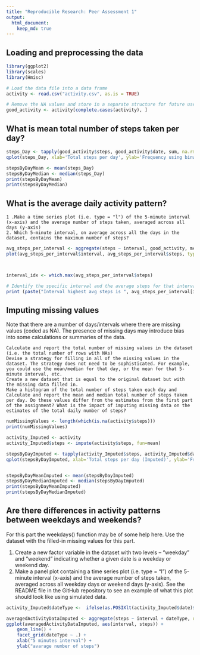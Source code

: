 ```yaml
---
title: "Reproducible Research: Peer Assessment 1"
output: 
  html_document:
    keep_md: true
---
```



## Loading and preprocessing the data
```r
library(ggplot2)
library(scales)
library(Hmisc)

# Load the data file into a data frame
activity <- read.csv("activity.csv", as.is = TRUE)

# Remove the NA values and store in a separate structure for future use
good_activity <- activity[complete.cases(activity), ]
```


## What is mean total number of steps taken per day?
```r
steps_Day <- tapply(good_activity$steps, good_activity$date, sum, na.rm=TRUE)
qplot(steps_Day, xlab='Total steps per day', ylab='Frequency using binwith 500', binwidth=500)

```

```r

stepsByDayMean <- mean(steps_Day)
stepsByDayMedian <- median(steps_Day)
print(stepsByDayMean)
print(stepsByDayMedian)
```


## What is the average daily activity pattern?

    1 .Make a time series plot (i.e. type = "l") of the 5-minute interval (x-axis) and the average number of steps taken, averaged across all days (y-axis)
    2. Which 5-minute interval, on average across all the days in the dataset, contains the maximum number of steps?
```r

avg_steps_per_interval <- aggregate(steps ~ interval, good_activity, mean)
plot(avg_steps_per_interval$interval, avg_steps_per_interval$steps, type='l', col=1, main="Average number of steps by Interval", xlab="Time Intervals", ylab="Average number of steps")




```
```r
interval_idx <- which.max(avg_steps_per_interval$steps)

# Identify the specific interval and the average steps for that interval
print (paste("Interval highest avg steps is ", avg_steps_per_interval[interval_idx, ]$interval, " and the no of steps  ", round(avg_steps_per_interval[interval_idx, ]$steps, digits = 1)))
```

## Imputing missing values

Note that there are a number of days/intervals where there are missing values (coded as NA). The presence of missing days may introduce bias into some calculations or summaries of the data.

    Calculate and report the total number of missing values in the dataset (i.e. the total number of rows with NAs)
    Devise a strategy for filling in all of the missing values in the dataset. The strategy does not need to be sophisticated. For example, you could use the mean/median for that day, or the mean for that 5-minute interval, etc.
    Create a new dataset that is equal to the original dataset but with the missing data filled in.
    Make a histogram of the total number of steps taken each day and Calculate and report the mean and median total number of steps taken per day. Do these values differ from the estimates from the first part of the assignment? What is the impact of imputing missing data on the estimates of the total daily number of steps?
    
```r

numMissingValues <- length(which(is.na(activity$steps)))
print(numMissingValues)
```
```r

activity_Imputed <- activity
activity_Imputed$steps <- impute(activity$steps, fun=mean)

stepsByDayImputed <- tapply(activity_Imputed$steps, activity_Imputed$date, sum)
qplot(stepsByDayImputed, xlab='Total steps per day (Imputed)', ylab='Frequency using binwith 500', binwidth=500)



```
```r
stepsByDayMeanImputed <- mean(stepsByDayImputed)
stepsByDayMedianImputed <- median(stepsByDayImputed)
print(stepsByDayMeanImputed)
print(stepsByDayMedianImputed)
```

## Are there differences in activity patterns between weekdays and weekends?

For this part the weekdays() function may be of some help here. Use the dataset with the filled-in missing values for this part.

   1. Create a new factor variable in the dataset with two levels – “weekday” and “weekend” indicating whether a given date is a weekday or weekend day.
   2.  Make a panel plot containing a time series plot (i.e. type = "l") of the 5-minute interval (x-axis) and the average number of steps taken, averaged across all weekday days or weekend days (y-axis). See the README file in the GitHub repository to see an example of what this plot should look like using simulated data.
    
```r
activity_Imputed$dateType <-  ifelse(as.POSIXlt(activity_Imputed$date)$wday %in% c(0,6), 'Weekend', 'Weekday')

averagedActivityDataImputed <- aggregate(steps ~ interval + dateType, data=activity_Imputed, mean)
ggplot(averagedActivityDataImputed, aes(interval, steps)) + 
    geom_line() + 
    facet_grid(dateType ~ .) +
    xlab("5 minutes interval") + 
    ylab("avarage number of steps")


```
